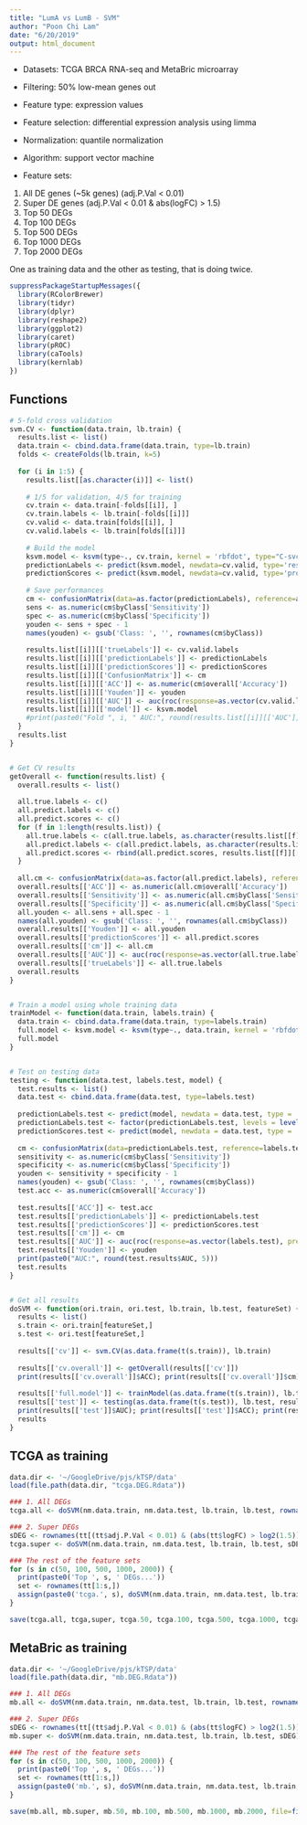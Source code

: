 ```yaml
---
title: "LumA vs LumB - SVM"
author: "Poon Chi Lam"
date: "6/20/2019"
output: html_document
---
```


- Datasets: TCGA BRCA RNA-seq and MetaBric microarray
- Filtering: 50% low-mean genes out
- Feature type: expression values
- Feature selection: differential expression analysis using limma
- Normalization: quantile normalization
- Algorithm: support vector machine

- Feature sets:

1. All DE genes (~5k genes) (adj.P.Val < 0.01)
2. Super DE genes (adj.P.Val < 0.01 & abs(logFC) > 1.5)
3. Top 50 DEGs
4. Top 100 DEGs
5. Top 500 DEGs
6. Top 1000 DEGs
7. Top 2000 DEGs

One as training data and the other as testing, that is doing twice.

```R
suppressPackageStartupMessages({
  library(RColorBrewer)
  library(tidyr)
  library(dplyr)
  library(reshape2)
  library(ggplot2)
  library(caret)
  library(pROC)
  library(caTools)
  library(kernlab)
})
```


## Functions
```R
# 5-fold cross validation
svm.CV <- function(data.train, lb.train) {
  results.list <- list()
  data.train <- cbind.data.frame(data.train, type=lb.train)
  folds <- createFolds(lb.train, k=5)
  
  for (i in 1:5) {
    results.list[[as.character(i)]] <- list()
    
    # 1/5 for validation, 4/5 for training
    cv.train <- data.train[-folds[[i]], ]
    cv.train.labels <- lb.train[-folds[[i]]]
    cv.valid <- data.train[folds[[i]], ]
    cv.valid.labels <- lb.train[folds[[i]]]
    
    # Build the model
    ksvm.model <- ksvm(type~., cv.train, kernel = 'rbfdot', type="C-svc", kpar = 'automatic', prob.model=TRUE)
    predictionLabels <- predict(ksvm.model, newdata=cv.valid, type='response')
    predictionScores <- predict(ksvm.model, newdata=cv.valid, type='prob')
    
    # Save performances
    cm <- confusionMatrix(data=as.factor(predictionLabels), reference=as.factor(cv.valid.labels))
    sens <- as.numeric(cm$byClass['Sensitivity'])
    spec <- as.numeric(cm$byClass['Specificity'])
    youden <- sens + spec - 1
    names(youden) <- gsub('Class: ', '', rownames(cm$byClass))
    
    results.list[[i]][['trueLabels']] <- cv.valid.labels
    results.list[[i]][['predictionLabels']] <- predictionLabels
    results.list[[i]][['predictionScores']] <- predictionScores
    results.list[[i]][['ConfusionMatrix']] <- cm
    results.list[[i]][['ACC']] <- as.numeric(cm$overall['Accuracy'])
    results.list[[i]][['Youden']] <- youden
    results.list[[i]][['AUC']] <- auc(roc(response=as.vector(cv.valid.labels), predictor=as.vector(predictionScores[ ,1])))
    results.list[[i]][['model']] <- ksvm.model
    #print(paste0("Fold ", i, " AUC:", round(results.list[[i]][['AUC']], 5)))
  }
  results.list
}


# Get CV results
getOverall <- function(results.list) {
  overall.results <- list()
  
  all.true.labels <- c()
  all.predict.labels <- c()
  all.predict.scores <- c()
  for (f in 1:length(results.list)) {
    all.true.labels <- c(all.true.labels, as.character(results.list[[f]][['trueLabels']]))
    all.predict.labels <- c(all.predict.labels, as.character(results.list[[f]][['predictionLabels']]))
    all.predict.scores <- rbind(all.predict.scores, results.list[[f]][['predictionScores']])
  }
  
  all.cm <- confusionMatrix(data=as.factor(all.predict.labels), reference=as.factor(all.true.labels))
  overall.results[['ACC']] <- as.numeric(all.cm$overall['Accuracy'])
  overall.results[['Sensitivity']] <- as.numeric(all.cm$byClass['Sensitivity']) -> all.sens
  overall.results[['Specificity']] <- as.numeric(all.cm$byClass['Specificity']) -> all.spec
  all.youden <- all.sens + all.spec - 1
  names(all.youden) <- gsub('Class: ', '', rownames(all.cm$byClass))
  overall.results[['Youden']] <- all.youden
  overall.results[['predictionScores']] <- all.predict.scores
  overall.results[['cm']] <- all.cm
  overall.results[['AUC']] <- auc(roc(response=as.vector(all.true.labels), predictor=as.vector(all.predict.scores[,1])))
  overall.results[['trueLabels']] <- all.true.labels
  overall.results
}


# Train a model using whole training data
trainModel <- function(data.train, labels.train) {
  data.train <- cbind.data.frame(data.train, type=labels.train)
  full.model <- ksvm.model <- ksvm(type~., data.train, kernel = 'rbfdot', type="C-svc", kpar = 'automatic', prob.model=TRUE)
  full.model
}


# Test on testing data
testing <- function(data.test, labels.test, model) {
  test.results <- list()
  data.test <- cbind.data.frame(data.test, type=labels.test)
  
  predictionLabels.test <- predict(model, newdata = data.test, type = 'response')
  predictionLabels.test <- factor(predictionLabels.test, levels = levels(labels.test))
  predictionScores.test <- predict(model, newdata = data.test, type = 'prob')
  
  cm <- confusionMatrix(data=predictionLabels.test, reference=labels.test)
  sensitivity <- as.numeric(cm$byClass['Sensitivity'])
  specificity <- as.numeric(cm$byClass['Specificity'])
  youden <- sensitivity + specificity - 1
  names(youden) <- gsub('Class: ', '', rownames(cm$byClass))
  test.acc <- as.numeric(cm$overall['Accuracy'])
  
  test.results[['ACC']] <- test.acc
  test.results[['predictionLabels']] <- predictionLabels.test
  test.results[['predictionScores']] <- predictionScores.test
  test.results[['cm']] <- cm
  test.results[['AUC']] <- auc(roc(response=as.vector(labels.test), predictor=as.vector(predictionScores.test[,1])))
  test.results[['Youden']] <- youden
  print(paste0("AUC:", round(test.results$AUC, 5)))
  test.results
}


# Get all results
doSVM <- function(ori.train, ori.test, lb.train, lb.test, featureSet) {
  results <- list()
  s.train <- ori.train[featureSet,]
  s.test <- ori.test[featureSet,]
  
  results[['cv']] <- svm.CV(as.data.frame(t(s.train)), lb.train)
  
  results[['cv.overall']] <- getOverall(results[['cv']])
  print(results[['cv.overall']]$ACC); print(results[['cv.overall']]$cm); print(results[['cv.overall']]$Youden); print(results[['cv.overall']]$AUC)
  
  results[['full.model']] <- trainModel(as.data.frame(t(s.train)), lb.train)
  results[['test']] <- testing(as.data.frame(t(s.test)), lb.test, results[['full.model']])
  print(results[['test']]$AUC); print(results[['test']]$ACC); print(results[['test']]$cm); print(results[['test']]$Youden)
  results
}
```


## TCGA as training
```R
data.dir <- '~/GoogleDrive/pjs/kTSP/data'
load(file.path(data.dir, "tcga.DEG.Rdata"))

### 1. All DEGs
tcga.all <- doSVM(nm.data.train, nm.data.test, lb.train, lb.test, rownames(nm.data.train))

### 2. Super DEGs
sDEG <- rownames(tt[(tt$adj.P.Val < 0.01) & (abs(tt$logFC) > log2(1.5)), ]) 
tcga.super <- doSVM(nm.data.train, nm.data.test, lb.train, lb.test, sDEG)

### The rest of the feature sets
for (s in c(50, 100, 500, 1000, 2000)) {
  print(paste0('Top ', s, ' DEGs...'))
  set <- rownames(tt[1:s,])
  assign(paste0('tcga.', s), doSVM(nm.data.train, nm.data.test, lb.train, lb.test, set))
}

save(tcga.all, tcga,super, tcga.50, tcga.100, tcga.500, tcga.1000, tcga.2000, file=file.path(data.dir, 'tcga.SVM.results.Rdata'))
```


## MetaBric as training
```R
data.dir <- '~/GoogleDrive/pjs/kTSP/data'
load(file.path(data.dir, "mb.DEG.Rdata"))

### 1. All DEGs
mb.all <- doSVM(nm.data.train, nm.data.test, lb.train, lb.test, rownames(nm.data.train))

### 2. Super DEGs
sDEG <- rownames(tt[(tt$adj.P.Val < 0.01) & (abs(tt$logFC) > log2(1.5)), ]) 
mb.super <- doSVM(nm.data.train, nm.data.test, lb.train, lb.test, sDEG)

### The rest of the feature sets
for (s in c(50, 100, 500, 1000, 2000)) {
  print(paste0('Top ', s, ' DEGs...'))
  set <- rownames(tt[1:s,])
  assign(paste0('mb.', s), doSVM(nm.data.train, nm.data.test, lb.train, lb.test, set))
}

save(mb.all, mb.super, mb.50, mb.100, mb.500, mb.1000, mb.2000, file=file.path(data.dir, 'mb.SVM.results.Rdata'))
```